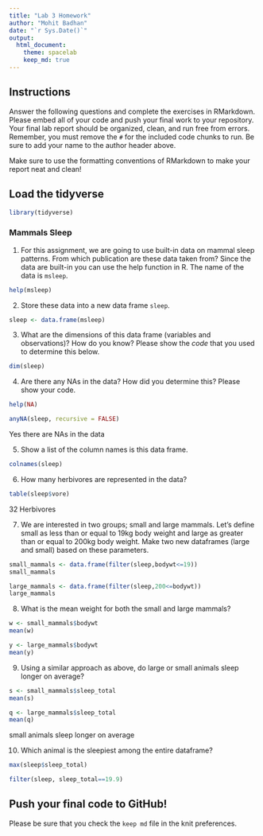 ```yaml
---
title: "Lab 3 Homework"
author: "Mohit Badhan"
date: "`r Sys.Date()`"
output:
  html_document: 
    theme: spacelab
    keep_md: true
---
```


## Instructions
Answer the following questions and complete the exercises in RMarkdown. Please embed all of your code and push your final work to your repository. Your final lab report should be organized, clean, and run free from errors. Remember, you must remove the `#` for the included code chunks to run. Be sure to add your name to the author header above.  

Make sure to use the formatting conventions of RMarkdown to make your report neat and clean!  

## Load the tidyverse
```r
library(tidyverse)
```

### Mammals Sleep  
1. For this assignment, we are going to use built-in data on mammal sleep patterns. From which publication are these data taken from? Since the data are built-in you can use the help function in R. The name of the data is `msleep`.  
```r
help(msleep)
```

2. Store these data into a new data frame `sleep`.  
```r
sleep <- data.frame(msleep)
```

3. What are the dimensions of this data frame (variables and observations)? How do you know? Please show the *code* that you used to determine this below.  
```r
dim(sleep)
```

4. Are there any NAs in the data? How did you determine this? Please show your code.  

```r
help(NA)
```

```r
anyNA(sleep, recursive = FALSE)
```

Yes there are NAs in the data


5. Show a list of the column names is this data frame.
```r
colnames(sleep)
```

6. How many herbivores are represented in the data?  
```r
table(sleep$vore)
```

32 Herbivores


7. We are interested in two groups; small and large mammals. Let's define small as less than or equal to 19kg body weight and large as greater than or equal to 200kg body weight. Make two new dataframes (large and small) based on these parameters.
```r
small_mammals <- data.frame(filter(sleep,bodywt<=19))
small_mammals
```

```r
large_mammals <- data.frame(filter(sleep,200<=bodywt))
large_mammals
```


8. What is the mean weight for both the small and large mammals?
```r
w <- small_mammals$bodywt
mean(w)
```

```r
y <- large_mammals$bodywt
mean(y)
```

9. Using a similar approach as above, do large or small animals sleep longer on average?  

```r
s <- small_mammals$sleep_total
mean(s)
```

```r
q <- large_mammals$sleep_total
mean(q)
```
small animals sleep longer on average

10. Which animal is the sleepiest among the entire dataframe?

```r
max(sleep$sleep_total)
``` 

```r
filter(sleep, sleep_total==19.9)
```


## Push your final code to GitHub!
Please be sure that you check the `keep md` file in the knit preferences.   